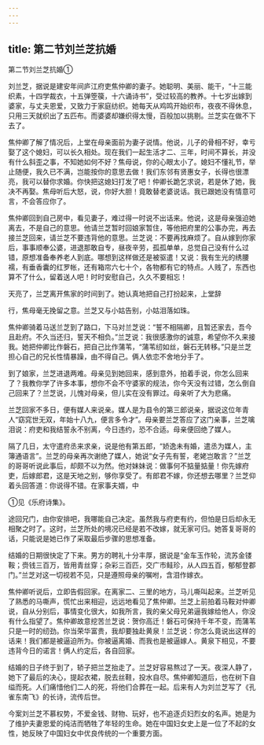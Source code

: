 ```yaml
---
---
---
```

title: 第二节刘兰芝抗婚
---



第二节刘兰芝抗婚①

刘兰芝，据说是建安年间庐江府吏焦仲卿的妻子。她聪明、美丽、能干，“十三能织素，十四学裁衣，十五弹箜篌，十六诵诗书”，受过较高的教养。十七岁出嫁到婆家，与丈夫恩爱，又致力于家庭纺织。她每天从鸡鸣开始织布，夜夜不得休息，只用三天就织出了五匹布。而婆婆却嫌织得太慢，百般加以挑剔。兰芝实在做不下去了。

焦仲卿了解了情况后，上堂在母亲面前为妻子说情。他说，儿子的骨相不好，幸亏娶了这个媳妇，可以长久相处。现在我们一起生活才二、三年，时间不算长，并没有什么斜歪之事，不知她如何不好？焦母说，你的心眼太小了。媳妇不懂礼节，举止随便，我久已不满，岂能按你的意思去做！我们东邻有贤惠女子，长得也很漂亮，我可以替你求婚。你快把这媳妇打发了吧！仲卿长跪乞求说，若是休了她，我决不再娶。焦母听后大怒，说，你好大胆！竟敢替老婆说话。我已跟她没有情意可言，不会答应你了。

焦仲卿回到自己房中，看见妻子，难过得一时说不出话来。他说，这是母亲强迫她离去，不是自己的意思。他请兰芝暂时回娘家暂住，等他把府里的公事办完，再去接兰芝回来，请兰芝不要违背他的意思。兰芝说：不要再找麻烦了。自从嫁到你家后，事事顺奉公婆，进退那敢自专，昼夜辛劳，孤孤单单，总觉自己没有什么过错，原想准备奉养老人到底。哪想到这样做还是被驱遣！又说：我有生光的绣腰襦，有垂香囊的红罗帐，还有箱帘六七十个，各物都有它的特点。人贱了，东西也算不了什么，留着送人吧！时时安慰自己，久久不要相忘！

天亮了，兰芝离开焦家的时间到了。她认真地把自己打扮起来，上堂辞

行，焦母毫无挽留之意。兰芝又与小姑告别，小姑泪落如珠。

焦仲卿骑着马送兰芝到了路口，下马对兰芝说：“誓不相隔卿，且暂还家去，吾今且赴府。不久当还归，誓天不相负。”兰芝说：我很感激你的诚意，希望你不久来接我。她把仲卿比作磐石，把自己比作蒲苇，“蒲苇纫如丝，磐石无转移。”只是兰芝担心自己的兄长性情暴躁，由不得自己。俩人依恋不舍地分手了。

到了娘家，兰芝进退两难。母亲见到她回来，感到意外，拍着手说，你怎么回来了？我教你学了许多本事，想你不会不守婆家的规法，你今天没有过错，怎么倒自己回来了？兰芝说，儿愧对母亲，但儿实在没有罪过。母亲听了大为悲痛。

兰芝回家不多日，便有媒人来说亲。媒人是为县令的第三郎说亲，据说这位年青人“窈窕世无双，年始十八九，便言多令才”。母亲要兰芝答应了这门亲事，兰芝噙泪说：府吏和我结誓永不别离，今日违约，恐不合适。母亲便回绝了媒人。

隔了几日，太守遣府丞来求亲，说是他有第五郎，“娇逸未有婚，遣丞为媒人，主簿通语言”。兰芝的母亲再次谢绝了媒人，她说“女子先有誓，老姥岂敢言？”兰芝的哥哥听说此事后，却颇不以为然。他对妹妹说：做事何不掂量掂量！你先嫁府吏，后嫁郎君，这是天地之别，够你享受了。有郎君不嫁，你还想去哪里？兰芝仰着头回答道：你说得不错。在家事夫婿，中

①见《乐府诗集》。

途回兄门，由你安排吧，我哪能自己决定。虽然我与府吏有约，但怕是日后却永无相聚之时了。这时，兰芝所处的境况已经是若不改嫁，就无家可归。她答复哥哥的话，只能说是她已作了采取最后步骤的思想准备。

结婚的日期很快定了下来。男方的聘礼十分丰厚，据说是“金车玉作轮，流苏金镂鞍；赍钱三百万，皆用青丝穿；杂彩三百匹，交广市鲑珍，从人四五百，郁郁登郡门。”兰芝对这一切视若不见，只是遵照母亲的嘱咐，含泪作嫁衣。

焦仲卿听说后，立即告假回家。在离家二、三里的地方，马儿嘶叫起来。兰芝听见了熟悉的马嘶声，慌忙出来相迎，远远地看见了焦仲卿。兰芝上前拍着马鞍对仲卿说，自从分别后，事情变化很大，如我所言，我的亲父母兄弟逼我嫁给他人，你没有什么指望了。焦仲卿故意挖苦兰芝说：贺你高迁！磐石可保持千年不变，而蒲苇只是一时的纫劲。你当荣华富贵，我却要独赴黄泉！兰芝说：你怎么竟说出这样的话来！我们都是被逼迫所为。你被逼离婚、而我也是被逼嫁人。黄泉下相见，不要违背今日的诺言！俩人约定后，各自回家。

结婚的日子终于到了，轿子把兰芝抬走了。兰芝好容易熬过了一天。夜深人静了，她下了最后的决心，提起衣裙，脱去丝鞋，投水自尽。焦仲卿知道后，也在树下自缢而死。人们痛惜他们二人的死，将他们合葬在一起。后来有人为刘兰芝写了《孔雀东南飞》的长诗，流传后世。

今案刘兰芝不慕权势，不爱金钱、财物、玩好，也不追逐贞妇烈女的名声。她是为了维护夫妻恩爱的纯洁而牺牲了年轻的生命。她在中国妇女史上是一位了不起的女性，她反映了中国妇女中优良传统的一个重要方面。